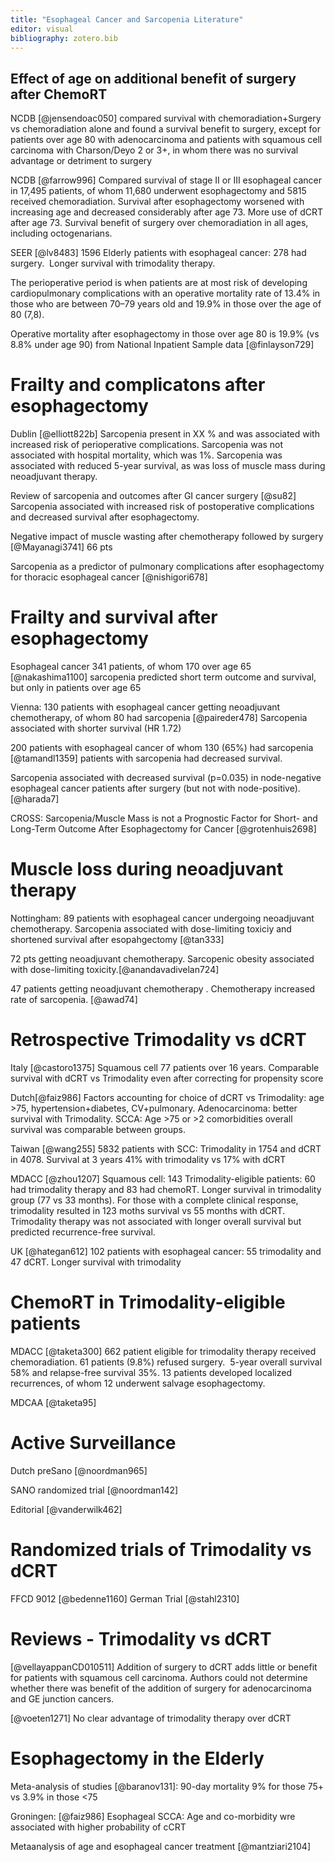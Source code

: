 ```yaml
---
title: "Esophageal Cancer and Sarcopenia Literature"
editor: visual
bibliography: zotero.bib
---
```


## Effect of age on additional benefit of surgery after ChemoRT

NCDB [@jensendoac050] compared survival with chemoradiation+Surgery vs chemoradiation alone and found a survival benefit to surgery, except for patients over age 80 with adenocarcinoma and patients with squamous cell carcinoma with Charson/Deyo 2 or 3+, in whom there was no survival advantage or detriment to surgery

NCDB [@farrow996] Compared survival of stage II or III esophageal cancer in 17,495 patients, of whom 11,680 underwent esophagectomy and 5815 received chemoradiation. Survival after esophagectomy worsened with increasing age and decreased considerably after age 73. More use of dCRT after age 73. Survival benefit of surgery over chemoradiation in all ages, including octogenarians.

SEER [@lv8483] 1596 Elderly patients with esophageal cancer: 278 had surgery.  Longer survival with trimodality therapy.

The perioperative period is when patients are at most risk of developing cardiopulmonary complications with an operative mortality rate of 13.4% in those who are between 70--79 years old and 19.9% in those over the age of 80 (7,8).

Operative mortality after esophagectomy in those over age 80 is 19.9% (vs 8.8% under age 90) from National Inpatient Sample data [@finlayson729]

# Frailty and complicatons after esophagectomy

Dublin [@elliott822b] Sarcopenia present in XX % and was associated with increased risk of perioperative complications. Sarcopenia was not associated with hospital mortality, which was 1%. Sarcopenia was associated with reduced 5-year survival, as was loss of muscle mass during neoadjuvant therapy.

Review of sarcopenia and outcomes after GI cancer surgery [@su82] Sarcopenia associated with increased risk of postoperative complications and decreased survival after esophagectomy.

Negative impact of muscle wasting after chemotherapy followed by surgery [@Mayanagi3741] 66 pts

Sarcopenia as a predictor of pulmonary complications after esophagectomy for thoracic esophageal cancer [@nishigori678]

# Frailty and survival after esophagectomy

Esophageal cancer 341 patients, of whom 170 over age 65 [@nakashima1100] sarcopenia predicted short term outcome and survival, but only in patients over age 65

Vienna: 130 patients with esophageal cancer getting neoadjuvant chemotherapy, of whom 80 had sarcopenia [@paireder478] Sarcopenia associated with shorter survival (HR 1.72)

200 patients with esophageal cancer of whom 130 (65%) had sarcopenia [@tamandl1359] patients with sarcopenia had decreased survival.

Sarcopenia associated with decreased survival (p=0.035) in node-negative esophageal cancer patients after surgery (but not with node-positive).[@harada7]

CROSS: Sarcopenia/Muscle Mass is not a Prognostic Factor for Short- and Long-Term Outcome After Esophagectomy for Cancer [@grotenhuis2698]

# Muscle loss during neoadjuvant therapy

Nottingham: 89 patients with esophageal cancer undergoing neoadjuvant chemotherapy. Sarcopenia associated with dose-limiting toxiciy and shortened survival after esopahgectomy [@tan333]

72 pts getting neoadjuvant chemotherapy. Sarcopenic obesity associated with dose-limiting toxicity.[@anandavadivelan724]

47 patients getting neoadjuvant chemotherapy . Chemotherapy increased rate of sarcopenia. [@awad74]

# Retrospective Trimodality vs dCRT

Italy [@castoro1375] Squamous cell 77 patients over 16 years. Comparable survival with dCRT vs Trimodality even after correcting for propensity score

Dutch[@faiz986] Factors accounting for choice of dCRT vs Trimodality: age \>75, hypertension+diabetes, CV+pulmonary. Adenocarcinoma: better survival with Trimodality. SCCA: Age \>75 or \>2 comorbidities overall survival was comparable between groups.

Taiwan [@wang255] 5832 patients with SCC: Trimodality in 1754 and dCRT in 4078. Survival at 3 years 41% with trimodality vs 17% with dCRT

MDACC [@zhou1207] Squamous cell: 143 Trimodality-eligible patients: 60 had trimodality therapy and 83 had chemoRT. Longer survival in trimodality group (77 vs 33 months). For those with a complete clinical response, trimodality resulted in 123 moths survival vs 55 months with dCRT. Trimodality therapy was not associated with longer overall survival but predicted recurrence-free survival.

UK [@hategan612] 102 patients with esophageal cancer: 55 trimodality and 47 dCRT. Longer survival with trimodality

# ChemoRT in Trimodality-eligible patients

MDACC [@taketa300] 662 patient eligible for trimodality therapy received chemoradiation. 61 patients (9.8%) refused surgery.  5-year overall survival 58% and relapse-free survival 35%. 13 patients developed localized recurrences, of whom 12 underwent salvage esophagectomy.

MDCAA [@taketa95]

# Active Surveillance

Dutch preSano [@noordman965]

SANO randomized trial [@noordman142]

Editorial [@vanderwilk462]

# Randomized trials of Trimodality vs dCRT

FFCD 9012 [@bedenne1160] German Trial [@stahl2310]

# Reviews - Trimodality vs dCRT

[@vellayappanCD010511] Addition of surgery to dCRT adds little or benefit for patients with squamous cell carcinoma. Authors could not determine whether there was benefit of the addition of surgery for adenocarcinoma and GE junction cancers.

[@voeten1271] No clear advantage of trimodality therapy over dCRT

# Esophagectomy in the Elderly

Meta-analysis of studies [@baranov131]: 90-day mortality 9% for those 75+ vs 3.9% in those \<75

Groningen: [@faiz986] Esophageal SCCA: Age and co-morbidity wre associated with higher probability of cCRT

Metaanalysis of age and esophageal cancer treatment [@mantziari2104]
